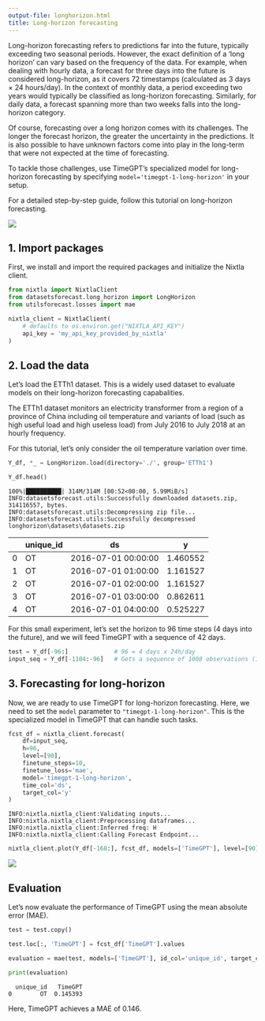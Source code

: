 ```yaml
---
output-file: longhorizon.html
title: Long-horizon forecasting
---
```



Long-horizon forecasting refers to predictions far into the future,
typically exceeding two seasonal periods. However, the exact definition
of a ‘long horizon’ can vary based on the frequency of the data. For
example, when dealing with hourly data, a forecast for three days into
the future is considered long-horizon, as it covers 72 timestamps
(calculated as 3 days × 24 hours/day). In the context of monthly data, a
period exceeding two years would typically be classified as long-horizon
forecasting. Similarly, for daily data, a forecast spanning more than
two weeks falls into the long-horizon category.

Of course, forecasting over a long horizon comes with its challenges.
The longer the forecast horizon, the greater the uncertainty in the
predictions. It is also possible to have unknown factors come into play
in the long-term that were not expected at the time of forecasting.

To tackle those challenges, use TimeGPT’s specialized model for
long-horizon forecasting by specifying `model='timegpt-1-long-horizon'`
in your setup.

For a detailed step-by-step guide, follow this tutorial on long-horizon
forecasting.

[![](https://colab.research.google.com/assets/colab-badge.svg)](https://colab.research.google.com/github/Nixtla/nixtla/blob/main/nbs/docs/tutorials/04_longhorizon.ipynb)

## 1. Import packages

First, we install and import the required packages and initialize the
Nixtla client.

```python
from nixtla import NixtlaClient
from datasetsforecast.long_horizon import LongHorizon
from utilsforecast.losses import mae
```


```python
nixtla_client = NixtlaClient(
    # defaults to os.environ.get("NIXTLA_API_KEY")
    api_key = 'my_api_key_provided_by_nixtla'
)
```

## 2. Load the data

Let’s load the ETTh1 dataset. This is a widely used dataset to evaluate
models on their long-horizon forecasting capabalities.

The ETTh1 dataset monitors an electricity transformer from a region of a
province of China including oil temperature and variants of load (such
as high useful load and high useless load) from July 2016 to July 2018
at an hourly frequency.

For this tutorial, let’s only consider the oil temperature variation
over time.

```python
Y_df, *_ = LongHorizon.load(directory='./', group='ETTh1')

Y_df.head()
```

``` text
100%|██████████| 314M/314M [00:52<00:00, 5.99MiB/s] 
INFO:datasetsforecast.utils:Successfully downloaded datasets.zip, 314116557, bytes.
INFO:datasetsforecast.utils:Decompressing zip file...
INFO:datasetsforecast.utils:Successfully decompressed longhorizon\datasets\datasets.zip
```

|     | unique_id | ds                  | y        |
|-----|-----------|---------------------|----------|
| 0   | OT        | 2016-07-01 00:00:00 | 1.460552 |
| 1   | OT        | 2016-07-01 01:00:00 | 1.161527 |
| 2   | OT        | 2016-07-01 02:00:00 | 1.161527 |
| 3   | OT        | 2016-07-01 03:00:00 | 0.862611 |
| 4   | OT        | 2016-07-01 04:00:00 | 0.525227 |

For this small experiment, let’s set the horizon to 96 time steps (4
days into the future), and we will feed TimeGPT with a sequence of 42
days.

```python
test = Y_df[-96:]             # 96 = 4 days x 24h/day
input_seq = Y_df[-1104:-96]   # Gets a sequence of 1008 observations (1008 = 42 days * 24h/day)
```

## 3. Forecasting for long-horizon

Now, we are ready to use TimeGPT for long-horizon forecasting. Here, we
need to set the `model` parameter to `"timegpt-1-long-horizon"`. This is
the specialized model in TimeGPT that can handle such tasks.

```python
fcst_df = nixtla_client.forecast(
    df=input_seq,
    h=96,
    level=[90],
    finetune_steps=10,
    finetune_loss='mae',
    model='timegpt-1-long-horizon',
    time_col='ds',
    target_col='y'
)
```

``` text
INFO:nixtla.nixtla_client:Validating inputs...
INFO:nixtla.nixtla_client:Preprocessing dataframes...
INFO:nixtla.nixtla_client:Inferred freq: H
INFO:nixtla.nixtla_client:Calling Forecast Endpoint...
```

```python
nixtla_client.plot(Y_df[-168:], fcst_df, models=['TimeGPT'], level=[90], time_col='ds', target_col='y')
```

![](/nixtla/docs/tutorials/04_longhorizon_files/figure-markdown_strict/cell-8-output-1.png)

## Evaluation

Let’s now evaluate the performance of TimeGPT using the mean absolute
error (MAE).

```python
test = test.copy()

test.loc[:, 'TimeGPT'] = fcst_df['TimeGPT'].values
```


```python
evaluation = mae(test, models=['TimeGPT'], id_col='unique_id', target_col='y')

print(evaluation)
```

``` text
  unique_id   TimeGPT
0        OT  0.145393
```

Here, TimeGPT achieves a MAE of 0.146.

